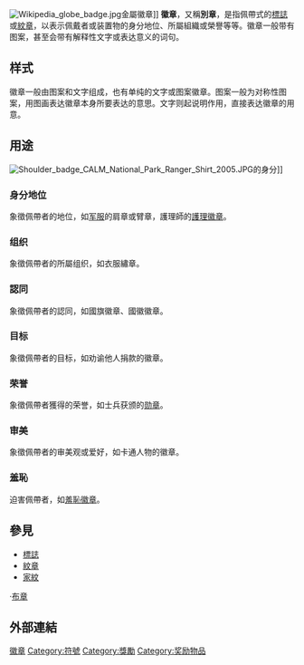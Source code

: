 {{unreferenced|time=2010-02-25T11:41:40+00:00}}
[[File:Wikipedia_globe_badge.jpg|thumb]]金屬徽章]]
'''徽章'''，又稱'''別章'''，是指佩帶式的[[標誌|標誌]]或[[紋章|紋章]]，以表示佩戴者或装置物的身分地位、所屬組織或榮譽等等。徽章一般带有图案，甚至会带有解释性文字或表达意义的词句。

==样式==
徽章一般由图案和文字组成，也有单纯的文字或图案徽章。图案一般为对称性图案，用图画表达徽章本身所要表达的意思。文字则起说明作用，直接表达徽章的用意。

==用途==
[[File:Shoulder_badge_CALM_National_Park_Ranger_Shirt_2005.JPG|thumb]]的身分]]
===身分地位===
象徵佩帶者的地位，如[[军服|军服]]的肩章或臂章，護理師的[[護理徽章|護理徽章]]。

===组织===
象徵佩帶者的所屬组织，如衣服繡章。

===認同===
象徵佩帶者的認同，如國旗徽章、國徽徽章。

===目标===
象徵佩帶者的目标，如劝谕他人捐款的徽章。

===荣誉===
象徵佩帶者獲得的荣誉，如士兵获颁的[[勋章|勋章]]。

===审美===
象徵佩帶者的审美观或爱好，如卡通人物的徽章。

===羞恥===
迫害佩帶者，如[[羞恥徽章|羞恥徽章]]。

==參見==
* [[標誌|標誌]]
* [[紋章|紋章]]
* [[家紋|家紋]]
·[[布章|布章]]

== 外部連結 ==

{{珠寶材料}}

[[Category:徽章|]]
[[Category:符號|Category:符號]]
[[Category:獎勵|Category:獎勵]]
[[Category:奖励物品|Category:奖励物品]]